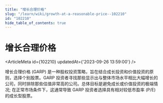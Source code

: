 ```yaml
---
title: "增长合理价格"
slug: "/learn/wiki/growth-at-a-reasonable-price--102210"
id: "102210"
hide_table_of_contents: true
---
```



# 增长合理价格

<ArticleMeta id={102210} updatedAt={'2023-09-26 13:59:00'} />
<div className='border-solid border-b border-t-0 my-4 border-[var(--ifm-color-gray-300)]' />

增长合理价格 (GARP) 是一种股权投资策略，旨在结合成长投资和价值投资的原则，选择个别股票。GARP 投资者寻找那些显示出与整体市场水平相比大幅增长的公司，同时排除那些估值非常高的公司。总体目标是避免成长或价值投资的极端情况; 在正常市场条件下，这通常导致 GARP 投资者选择具有相对较低市盈率 (P/E) 的成长型股票。
